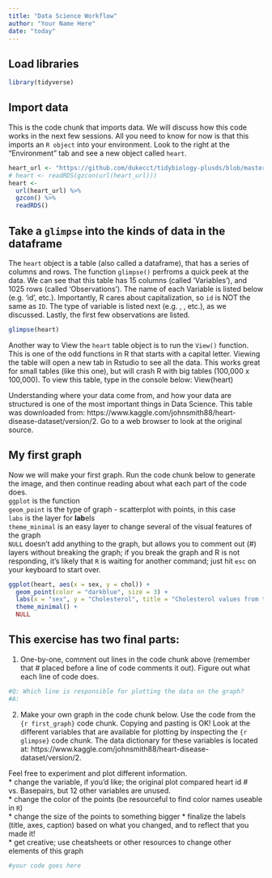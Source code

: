 ```yaml
---
title: "Data Science Workflow"
author: "Your Name Here"
date: "today"
---
```

## Load libraries
```r
library(tidyverse)
```

## Import data
This is the code chunk that imports data. We will discuss how this code works in the next few sessions. All you need to know for now is that this imports an `R object` into your environment. Look to the right at the "Environment" tab and see a new object called `heart`. 
```r
heart_url <- "https://github.com/dukecct/tidybiology-plusds/blob/master/data/heart.Rds?raw=true"
# heart <- readRDS(gzcon(url(heart_url)))
heart <- 
  url(heart_url) %>% 
  gzcon() %>% 
  readRDS()
```

## Take a `glimpse` into the kinds of data in the dataframe
The `heart` object is a table (also called a dataframe), that has a series of columns and rows. The function `glimpse()` perfroms a quick peek at the data. We can see that this table has 15 columns (called 'Variables'), and 1025 rows (called 'Observations'). The name of each Variable is listed below (e.g. 'id', etc.). Importantly, R cares about capitalization, so `id` is NOT the same as `ID`. The type of variable is listed next (e.g. <fct>, <dbl>, etc.), as we discussed. Lastly, the first few observations are listed.  
  
```r
glimpse(heart)
```

Another way to View the `heart` table object is to run the `View()` function. This is one of the odd functions in R that starts with a capital letter. Viewing the table will open a new tab in Rstudio to see all the data. This works great for small tables (like this one), but will crash R with big tables (100,000 x 100,000). To view this table, type in the console below: View(heart)  
  
Understanding where your data come from, and how your data are structured is one of the most important things in Data Science. This table was downloaded from: https://www.kaggle.com/johnsmith88/heart-disease-dataset/version/2. Go to a web browser to look at the original source.  
  
## My first graph  
Now we will make your first graph. Run the code chunk below to generate the image, and then continue reading about what each part of the code does.  
`ggplot` is the function  
`geom_point` is the type of graph - scatterplot with points, in this case  
`labs` is the layer for **lab**els  
`theme_minimal` is an easy layer to change several of the visual features of the graph  
`NULL` doesn't add anything to the graph, but allows you to comment out (#) layers without breaking the graph; if you break the graph and R is not responding, it's likely that `R` is waiting for another command; just hit `esc` on your keyboard to start over.  

```r
ggplot(heart, aes(x = sex, y = chol)) +
  geom_point(color = "darkblue", size = 3) +
  labs(x = "sex", y = "Cholesterol", title = "Cholesterol values from the heart disease dataset", caption = "Data from Kaggle | Plot from @matthewhirschey") +
  theme_minimal() +
  NULL
```

## This exercise has two final parts:  
1. One-by-one, comment out lines in the code chunk above (remember that # placed before a line of code comments it out). Figure out what each line of code does.
  
```r
#Q: Which line is responsible for plotting the data on the graph?  
#A: 
```

2. Make your own graph in the code chunk below. Use the code from the `{r first_graph}` code chunk. Copying and pasting is OK! Look at the different variables that are available for plotting by inspecting the `{r glimpse}` code chunk. The data dictionary for these variables is located at: https://www.kaggle.com/johnsmith88/heart-disease-dataset/version/2.  
  
Feel free to experiment and plot different information.  
* change the variable, if you'd like; the original plot compared heart id # vs. Basepairs, but 12 other variables are unused.  
* change the color of the points (be resourceful to find color names useable in `R`)   
* change the size of the points to something bigger
* finalize the labels (title, axes, caption) based on what you changed, and to reflect that you made it!  
* get creative; use cheatsheets or other resources to change other elements of this graph  
 
```r
#your code goes here

```